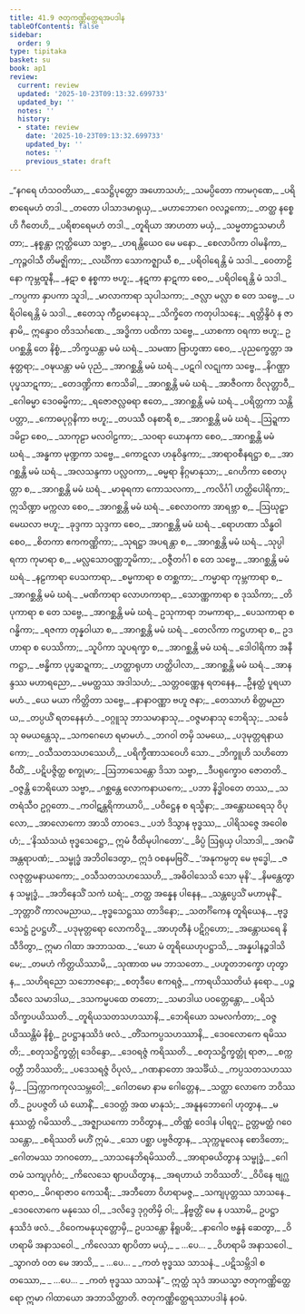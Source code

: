 ```yaml
---
title: 41.9 ဇတုကဏ္ဏိတ္ထေရအပဒါန
tableOfContents: false
sidebar:
  order: 9
type: tipitaka
basket: su
book: ap1
review:
  current: review
  updated: '2025-10-23T09:13:32.699733'
  updated_by: ''
  notes: ''
  history:
  - state: review
    date: '2025-10-23T09:13:32.699733'
    updated_by: ''
    notes: ''
    previous_state: draft
---
```



<ReviewStatus review={frontmatter.review} showDetails={true} />

<HypothesisAnnotation frontmatter={frontmatter} />

<DynamicBreadcrumb />

<Division number="276" book="ap1" e="ch" v="20" p="419">

<Paragraph number="5138" type="verses" book="ap1">
_“နဂရေ ဟံသဝတိယာ,_  
_သေဋ္ဌိပုတ္တော အဟောသဟံ;_  
_သမပ္ပိတော ကာမဂုဏေ,_  
_ပရိစာရေမဟံ တဒါ._  

</Paragraph>

</Division>
<Division number="277" book="ap1" e="ch" v="20" p="419">

<Paragraph number="5139" type="verses" book="ap1">
_တတော ပါသာဒမာရုယှ,_  
_မဟာဘောဂေ ဝလဉ္ဇကော;_  
_တတ္ထ နစ္စေဟိ ဂီတေဟိ,_  
_ပရိစာရေမဟံ တဒါ._  

</Paragraph>

</Division>
<Division number="278" book="ap1" e="ch" v="20" p="420">

<Paragraph number="5140" type="verses" book="ap1">
_တူရိယာ အာဟတာ မယှံ,_  
_သမ္မတာဠသမာဟိတာ;_  
_နစ္စန္တာ ဣတ္ထိယော သဗ္ဗာ,_  
_ဟရန္တိယေဝ မေ မနော._  

</Paragraph>

</Division>
<Division number="279" book="ap1" e="ch" v="20" p="420">

<Paragraph number="5141" type="verses" book="ap1">
_စေလာပိကာ ဝါမနိကာ,_  
_ကုဉ္ဇဝါသီ တိမဇ္ဈိကာ;_  
_လင်္ဃိကာ သောကဇ္ဈာယီ စ,_  
_ပရိဝါရေန္တိ မံ သဒါ._  

</Paragraph>

</Division>
<Division number="280" book="ap1" e="ch" v="20" p="420">

<Paragraph number="5142" type="verses" book="ap1">
_ဝေတာဠိနော ကုမ္ဘထူနီ,_  
_နဋာ စ နစ္စကာ ဗဟူ;_  
_နဋကာ နာဋကာ စေဝ,_  
_ပရိဝါရေန္တိ မံ သဒါ._  

</Paragraph>

</Division>
<Division number="281" book="ap1" e="ch" v="20" p="420">

<Paragraph number="5143" type="verses" book="ap1">
_ကပ္ပကာ နှာပကာ သူဒါ,_  
_မာလာကာရာ သုပါသကာ;_  
_ဇလ္လာ မလ္လာ စ တေ သဗ္ဗေ,_  
_ပရိဝါရေန္တိ မံ သဒါ._  

</Paragraph>

</Division>
<Division number="282" book="ap1" e="ch" v="20" p="420">

<Paragraph number="5144" type="verses" book="ap1">
_ဧတေသု ကီဠမာနေသု,_  
_သိက္ခိတေ ကတုပါသနေ;_  
_ရတ္တိန္ဒိဝံ န ဇာနာမိ,_  
ဣန္ဒောဝ တိဒသင်္ဂဏေ._  

</Paragraph>

</Division>
<Division number="283" book="ap1" e="ch" v="20" p="420">

<Paragraph number="5145" type="verses" book="ap1">
_အဒ္ဓိကာ ပထိကာ သဗ္ဗေ,_  
_ယာစကာ ဝရကာ ဗဟူ;_  
ဥပဂစ္ဆန္တိ တေ နိစ္စံ,_  
_ဘိက္ခယန္တာ မမံ ဃရံ._  

</Paragraph>

</Division>
<Division number="284" book="ap1" e="ch" v="20" p="420">

<Paragraph number="5146" type="verses" book="ap1">
_သမဏာ ဗြာဟ္မဏာ စေဝ,_  
_ပုညက္ခေတ္တာ အနုတ္တရာ;_  
_ဝဍ္ဎယန္တာ မမံ ပုညံ,_  
_အာဂစ္ဆန္တိ မမံ ဃရံ._  

</Paragraph>

</Division>
<Division number="285" book="ap1" e="ch" v="20" p="420">

<Paragraph number="5147" type="verses" book="ap1">
_ပဋဂါ လဋုကာ သဗ္ဗေ,_  
_နိဂဏ္ဌာ ပုပ္ဖသာဋကာ;_  
_တေဒဏ္ဍိကာ ဧကသိခါ,_  
_အာဂစ္ဆန္တိ မမံ ဃရံ._  

</Paragraph>

</Division>
<Division number="286" book="ap1" e="ch" v="20" p="420">

<Paragraph number="5148" type="verses" book="ap1">
_အာဇီဝကာ ဝိလုတ္တာဝီ,_  
_ဂေါဓမ္မာ ဒေဝဓမ္မိကာ;_  
_ရဇောဇလ္လဓရာ ဧတေ,_  
_အာဂစ္ဆန္တိ မမံ ဃရံ._  

</Paragraph>

</Division>
<Division number="287" book="ap1" e="ch" v="20" p="420">

<Paragraph number="5149" type="verses" book="ap1">
_ပရိတ္တကာ သန္တိပတ္တာ,_  
_ကောဓပုဂ္ဂနိကာ ဗဟူ;_  
_တပဿီ ဝနစာရီ စ,_  
_အာဂစ္ဆန္တိ မမံ ဃရံ._  

</Paragraph>

</Division>
<Division number="288" book="ap1" e="ch" v="20" p="420">

<Paragraph number="5150" type="verses" book="ap1">
_ဩဍ္ဍကာ ဒမိဠာ စေဝ,_  
_သာကုဠာ မလဝါဠကာ;_  
_သဝရာ ယောနကာ စေဝ,_  
_အာဂစ္ဆန္တိ မမံ ဃရံ._  

</Paragraph>

</Division>
<Division number="289" book="ap1" e="ch" v="20" p="421">

<Paragraph number="5151" type="verses" book="ap1">
_အန္ဓကာ မုဏ္ဍကာ သဗ္ဗေ,_  
_ကောဋလာ ဟနုဝိန္ဒကာ;_  
_အာရာဝစီနရဋ္ဌာ စ,_  
_အာဂစ္ဆန္တိ မမံ ဃရံ._  

</Paragraph>

</Division>
<Division number="290" book="ap1" e="ch" v="20" p="421">

<Paragraph number="5152" type="verses" book="ap1">
_အလသန္ဒကာ ပလ္လဝကာ,_  
_ဓမ္မရာ နိဂ္ဂမာနုသာ;_  
_ဂေဟိကာ စေတပုတ္တာ စ,_  
_အာဂစ္ဆန္တိ မမံ ဃရံ._  

</Paragraph>

</Division>
<Division number="291" book="ap1" e="ch" v="20" p="421">

<Paragraph number="5153" type="verses" book="ap1">
_မာဓုရကာ ကောသလကာ,_  
_ကလိင်္ဂါ ဟတ္ထိပေါရိကာ;_  
ဣသိဏ္ဍာ မက္ကလာ စေဝ,_  
_အာဂစ္ဆန္တိ မမံ ဃရံ._  

</Paragraph>

</Division>
<Division number="292" book="ap1" e="ch" v="20" p="421">

<Paragraph number="5154" type="verses" book="ap1">
_စေလာဝကာ အာရဗ္ဘာ စ,_  
_ဩဃုဠှာ မေဃလာ ဗဟူ;_  
_ခုဒ္ဒကာ သုဒ္ဒကာ စေဝ,_  
_အာဂစ္ဆန္တိ မမံ ဃရံ._  

</Paragraph>

</Division>
<Division number="293" book="ap1" e="ch" v="20" p="421">

<Paragraph number="5155" type="verses" book="ap1">
_ရောဟဏာ သိန္ဓဝါ စေဝ,_  
_စိတကာ ဧကကဏ္ဏိကာ;_  
_သုရဋ္ဌာ အပရန္တာ စ,_  
_အာဂစ္ဆန္တိ မမံ ဃရံ._  

</Paragraph>

</Division>
<Division number="294" book="ap1" e="ch" v="20" p="421">

<Paragraph number="5156" type="verses" book="ap1">
_သုပ္ပါရကာ ကုမာရာ စ,_  
_မလ္လသောဝဏ္ဏဘူမိကာ;_  
_ဝဇ္ဇီတင်္ဂါ စ တေ သဗ္ဗေ,_  
_အာဂစ္ဆန္တိ မမံ ဃရံ._  

</Paragraph>

</Division>
<Division number="295" book="ap1" e="ch" v="20" p="421">

<Paragraph number="5157" type="verses" book="ap1">
_နဠကာရာ ပေသကာရာ,_  
_စမ္မကာရာ စ တစ္ဆကာ;_  
_ကမ္မာရာ ကုမ္ဘကာရာ စ,_  
_အာဂစ္ဆန္တိ မမံ ဃရံ._  

</Paragraph>

</Division>
<Division number="296" book="ap1" e="ch" v="20" p="421">

<Paragraph number="5158" type="verses" book="ap1">
_မဏိကာရာ လောဟကာရာ,_  
_သောဏ္ဏကာရာ စ ဒုဿိကာ;_  
_တိပုကာရာ စ တေ သဗ္ဗေ,_  
_အာဂစ္ဆန္တိ မမံ ဃရံ._  

</Paragraph>

</Division>
<Division number="297" book="ap1" e="ch" v="20" p="421">

<Paragraph number="5159" type="verses" book="ap1">
ဥသုကာရာ ဘမကာရာ,_  
_ပေသကာရာ စ ဂန္ဓိကာ;_  
_ရဇကာ တုန္နဝါယာ စ,_  
_အာဂစ္ဆန္တိ မမံ ဃရံ._  

</Paragraph>

</Division>
<Division number="298" book="ap1" e="ch" v="20" p="421">

<Paragraph number="5160" type="verses" book="ap1">
_တေလိကာ ကဋ္ဌဟာရာ စ,_  
ဥဒဟာရာ စ ပေဿိကာ;_  
_သူပိကာ သူပရက္ခာ စ,_  
_အာဂစ္ဆန္တိ မမံ ဃရံ._  

</Paragraph>

</Division>
<Division number="299" book="ap1" e="ch" v="20" p="421">

<Paragraph number="5161" type="verses" book="ap1">
_ဒေါဝါရိကာ အနီကဋ္ဌာ,_  
_ဗန္ဓိကာ ပုပ္ဖဆဍ္ဍကာ;_  
_ဟတ္ထာရုဟာ ဟတ္ထိပါလာ,_  
_အာဂစ္ဆန္တိ မမံ ဃရံ._  

</Paragraph>

</Division>
<Division number="300" book="ap1" e="ch" v="20" p="422">

<Paragraph number="5162" type="verses" book="ap1">
_အာနန္ဒဿ မဟာရညော,_  
_မမတ္ထဿ အဒါသဟံ;_  
_သတ္တဝဏ္ဏေန ရတနေန,_  
_ဦနတ္ထံ ပူရယာမဟံ._  

</Paragraph>

</Division>
<Division number="301" book="ap1" e="ch" v="20" p="422">

<Paragraph number="5163" type="verses" book="ap1">
_ယေ မယာ ကိတ္တိတာ သဗ္ဗေ,_  
_နာနာဝဏ္ဏာ ဗဟူ ဇနာ;_  
_တေသာဟံ စိတ္တမညာယ,_  
_တပ္ပယိံ ရတနေနဟံ._  

</Paragraph>

</Division>
<Division number="302" book="ap1" e="ch" v="20" p="422">

<Paragraph number="5164" type="verses" book="ap1">
_ဝဂ္ဂူသု ဘာသမာနာသု,_  
_ဝဇ္ဇမာနာသု ဘေရိသု;_  
_သင်္ခေသု ဓမယန္တေသု,_  
_သကဂေဟေ ရမာမဟံ._  

</Paragraph>

</Division>
<Division number="303" book="ap1" e="ch" v="20" p="422">

<Paragraph number="5165" type="verses" book="ap1">
_ဘဂဝါ တမှိ သမယေ,_  
_ပဒုမုတ္တရနာယကော;_  
_ဝသီသတသဟဿေဟိ,_  
_ပရိက္ခီဏာသဝေဟိ သော._  

</Paragraph>

</Division>
<Division number="304" book="ap1" e="ch" v="20" p="422">

<Paragraph number="5166" type="verses" book="ap1">
_ဘိက္ခူဟိ သဟိတော ဝီထိံ,_  
_ပဋိပဇ္ဇိတ္ထ စက္ခုမာ;_  
_ဩဘာသေန္တော ဒိသာ သဗ္ဗာ,_  
_ဒီပရုက္ခောဝ ဇောတတိ._  

</Paragraph>

</Division>
<Division number="305" book="ap1" e="ch" v="20" p="422">

<Paragraph number="5167" type="verses" book="ap1">
_ဝဇ္ဇန္တိ ဘေရိယော သဗ္ဗာ,_  
_ဂစ္ဆန္တေ လောကနာယကေ;_  
_ပဘာ နိဒ္ဓါဝတေ တဿ,_  
_သတရံသီဝ ဥဂ္ဂတော._  

</Paragraph>

</Division>
<Division number="306" book="ap1" e="ch" v="20" p="422">

<Paragraph number="5168" type="verses" book="ap1">
_ကဝါဋန္တရိကာယာပိ,_  
_ပဝိဋ္ဌေန စ ရသ္မိနာ;_  
_အန္တောဃရေသု ဝိပုလော,_  
_အာလောကော အာသိ တာဝဒေ._  

</Paragraph>

</Division>
<Division number="307" book="ap1" e="ch" v="20" p="422">

<Paragraph number="5169" type="verses" book="ap1">
_ပဘံ ဒိသွာန ဗုဒ္ဓဿ,_  
_ပါရိသဇ္ဇေ အဝေါစဟံ;_  
_‘နိဿံသယံ ဗုဒ္ဓသေဋ္ဌော,_  
ဣမံ ဝီထိမုပါဂတော’._  

</Paragraph>

</Division>
<Division number="308" book="ap1" e="ch" v="20" p="422">

<Paragraph number="5170" type="verses" book="ap1">
_ခိပ္ပံ ဩရုယှ ပါသာဒါ,_  
_အဂမိံ အန္တရာပဏံ;_  
_သမ္ဗုဒ္ဓံ အဘိဝါဒေတွာ,_  
ဣဒံ ဝစနမဗြဝိံ._  

</Paragraph>

</Division>
<Division number="309" book="ap1" e="ch" v="20" p="422">

<Paragraph number="5171" type="verses" book="ap1">
_‘အနုကမ္ပတု မေ ဗုဒ္ဓေါ,_  
_ဇလဇုတ္တမနာယကော;_  
_ဝသီသတသဟဿေဟိ,_  
_အဓိဝါသေသိ သော မုနိ’._  

</Paragraph>

</Division>
<Division number="310" book="ap1" e="ch" v="20" p="422">

<Paragraph number="5172" type="verses" book="ap1">
_နိမန္တေတွာန သမ္ဗုဒ္ဓံ,_  
_အဘိနေသိံ သကံ ဃရံ;_  
_တတ္ထ အန္နေန ပါနေန,_  
_သန္တပ္ပေသိံ မဟာမုနိံ._  

</Paragraph>

</Division>
<Division number="311" book="ap1" e="ch" v="20" p="422">

<Paragraph number="5173" type="verses" book="ap1">
_ဘုတ္တာဝိံ ကာလမညာယ,_  
_ဗုဒ္ဓသေဋ္ဌဿ တာဒိနော;_  
_သတင်္ဂိကေန တူရိယေန,_  
_ဗုဒ္ဓသေဋ္ဌံ ဥပဋ္ဌဟိံ._  

</Paragraph>

</Division>
<Division number="312" book="ap1" e="ch" v="20" p="422">

<Paragraph number="5174" type="verses" book="ap1">
_ပဒုမုတ္တရော လောကဝိဒူ,_  
_အာဟုတီနံ ပဋိဂ္ဂဟော;_  
_အန္တောဃရေ နိသီဒိတွာ,_  
ဣမာ ဂါထာ အဘာသထ._  

</Paragraph>

</Division>
<Division number="313" book="ap1" e="ch" v="20" p="423">

<Paragraph number="5175" type="verses" book="ap1">
_‘ယော မံ တူရိယေဟုပဋ္ဌာသိ,_  
_အန္နပါနဉ္စဒါသိ မေ;_  
_တမဟံ ကိတ္တယိဿာမိ,_  
_သုဏာထ မမ ဘာသတော._  

</Paragraph>

</Division>
<Division number="314" book="ap1" e="ch" v="20" p="423">

<Paragraph number="5176" type="verses" book="ap1">
_ပဟူတဘက္ခော ဟုတွာန,_  
_သဟိရညော သဘောဇနော;_  
_စတုဒီပေ ဧကရဇ္ဇံ,_  
_ကာရယိဿတိယံ နရော._  

</Paragraph>

</Division>
<Division number="315" book="ap1" e="ch" v="20" p="423">

<Paragraph number="5177" type="verses" book="ap1">
_ပဉ္စ သီလေ သမာဒါယ,_  
_ဒသကမ္မပထေ တတော;_  
_သမာဒါယ ပဝတ္တေန္တော,_  
_ပရိသံ သိက္ခာပယိဿတိ._  

</Paragraph>

</Division>
<Division number="316" book="ap1" e="ch" v="20" p="423">

<Paragraph number="5178" type="verses" book="ap1">
_တူရိယသတသဟဿာနိ,_  
_ဘေရိယော သမလင်္ကတာ;_  
_ဝဇ္ဇယိဿန္တိမံ နိစ္စံ,_  
ဥပဋ္ဌာနဿိဒံ ဖလံ._  

</Paragraph>

</Division>
<Division number="317" book="ap1" e="ch" v="20" p="423">

<Paragraph number="5179" type="verses" book="ap1">
_တိံသကပ္ပသဟဿာနိ,_  
_ဒေဝလောကေ ရမိဿတိ;_  
_စတုသဋ္ဌိက္ခတ္တုံ ဒေဝိန္ဒော,_  
_ဒေဝရဇ္ဇံ ကရိဿတိ._  

</Paragraph>

</Division>
<Division number="318" book="ap1" e="ch" v="20" p="423">

<Paragraph number="5180" type="verses" book="ap1">
_စတုသဋ္ဌိက္ခတ္တုံ ရာဇာ,_  
_စက္ကဝတ္တီ ဘဝိဿတိ;_  
_ပဒေသရဇ္ဇံ ဝိပုလံ,_  
_ဂဏနာတော အသင်္ခိယံ._  

</Paragraph>

</Division>
<Division number="319" book="ap1" e="ch" v="20" p="423">

<Paragraph number="5181" type="verses" book="ap1">
_ကပ္ပသတသဟဿမှိ,_  
_ဩက္ကာကကုလသမ္ဘဝေါ;_  
_ဂေါတမော နာမ ဂေါတ္တေန,_  
_သတ္ထာ လောကေ ဘဝိဿတိ._  

</Paragraph>

</Division>
<Division number="320" book="ap1" e="ch" v="20" p="423">

<Paragraph number="5182" type="verses" book="ap1">
ဥပပဇ္ဇတိ ယံ ယောနိံ,_  
_ဒေဝတ္တံ အထ မာနုသံ;_  
_အနူနဘောဂေါ ဟုတွာန,_  
_မနုဿတ္တံ ဂမိဿတိ._  

</Paragraph>

</Division>
<Division number="321" book="ap1" e="ch" v="20" p="423">

<Paragraph number="5183" type="verses" book="ap1">
_အဇ္ဈာယကော ဘဝိတွာန,_  
_တိဏ္ဏံ ဝေဒါန ပါရဂူ;_  
ဥတ္တမတ္ထံ ဂဝေသန္တော,_  
_စရိဿတိ မဟိံ ဣမံ._  

</Paragraph>

</Division>
<Division number="322" book="ap1" e="ch" v="20" p="423">

<Paragraph number="5184" type="verses" book="ap1">
_သော ပစ္ဆာ ပဗ္ဗဇိတွာန,_  
_သုက္ကမူလေန စောဒိတော;_  
_ဂေါတမဿ ဘဂဝတော,_  
_သာသနေဘိရမိဿတိ._  

</Paragraph>

</Division>
<Division number="323" book="ap1" e="ch" v="20" p="423">

<Paragraph number="5185" type="verses" book="ap1">
_အာရာဓယိတွာန သမ္ဗုဒ္ဓံ,_  
_ဂေါတမံ သကျပုင်္ဂဝံ;_  
_ကိလေသေ ဈာပယိတွာန,_  
_အရဟာယံ ဘဝိဿတိ’._  

</Paragraph>

</Division>
<Division number="324" book="ap1" e="ch" v="20" p="423">

<Paragraph number="5186" type="verses" book="ap1">
_ဝိပိနေ ဗျဂ္ဃရာဇာဝ,_  
_မိဂရာဇာဝ ကေသရီ;_  
_အဘီတော ဝိဟရာမဇ္ဇ,_  
_သကျပုတ္တဿ သာသနေ._  

</Paragraph>

</Division>
<Division number="325" book="ap1" e="ch" v="20" p="423">

<Paragraph number="5187" type="verses" book="ap1">
_ဒေဝလောကေ မနုဿေ ဝါ,_  
_ဒလိဒ္ဒေ ဒုဂ္ဂတိမှိ ဝါ;_  
_နိဗ္ဗတ္တိံ မေ န ပဿာမိ,_  
ဥပဋ္ဌာနဿိဒံ ဖလံ._  

</Paragraph>

</Division>
<Division number="326" book="ap1" e="ch" v="20" p="423">

<Paragraph number="5188" type="verses" book="ap1">
_ဝိဝေကမနုယုတ္တောမှိ,_  
ဥပသန္တော နိရူပဓိ;_  
_နာဂေါဝ ဗန္ဓနံ ဆေတွာ,_  
_ဝိဟရာမိ အနာသဝေါ._  

</Paragraph>

</Division>
<Division number="327" book="ap1" e="ch" v="20" p="424">

<Paragraph number="5189" type="verses" book="ap1">
_ကိလေသာ ဈာပိတာ မယှံ,_  
_ …ပေ… _  
_ဝိဟရာမိ အနာသဝေါ._  

</Paragraph>

</Division>
<Division number="328" book="ap1" e="ch" v="20" p="424">

<Paragraph number="5190" type="verses" book="ap1">
_သွာဂတံ ဝတ မေ အာသိ,_  
_ …ပေ… _  
_ကတံ ဗုဒ္ဓဿ သာသနံ._  

</Paragraph>

</Division>
<Division number="329" book="ap1" e="ch" v="20" p="424">

<Paragraph number="5191" type="verses" book="ap1">
_ပဋိသမ္ဘိဒါ စတဿော,_  
_ …ပေ… _  
_ကတံ ဗုဒ္ဓဿ သာသနံ”._  

</Paragraph>

<Paragraph number="5192" book="ap1">
ဣတ္ထံ သုဒံ အာယသ္မာ ဇတုကဏ္ဏိတ္ထေရော ဣမာ ဂါထာယော အဘာသိတ္ထာတိ.

</Paragraph>
</Division>

<Paragraph number="5193" type="center" book="ap1">
ဇတုကဏ္ဏိတ္ထေရဿာပဒါနံ နဝမံ.
</Paragraph>